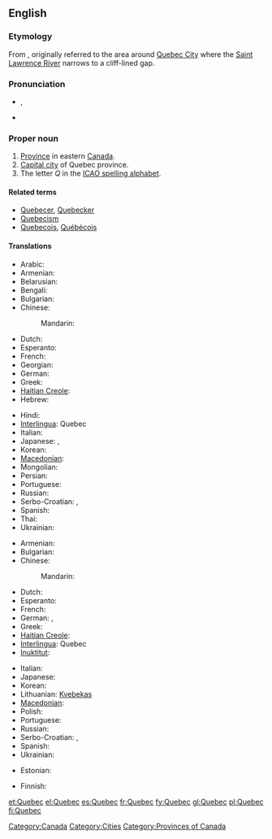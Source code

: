 {{also|Québec}}
==English==
{{wikipedia}}

===Etymology===
From {{etyl|alg}} {{term|kepék||(it) narrows|lang=alq}}, originally referred to the area around [[w:Quebec City|Quebec City]] where the [[w:Saint Lawrence River|Saint Lawrence River]] narrows to a cliff-lined gap.

===Pronunciation===
* {{a|UK}} {{IPA|/ˌkwəˈbɛk/}}, {{SAMPA|/%kw@"bEk/}}
* {{a|Canada}} {{IPA|/kwəˈbɛk, kəˈbɛk, keɪˈbɛk/}}

===Proper noun===
{{en-proper noun}}

# [[province|Province]] in eastern [[Canada]].
# [[capital city|Capital city]] of Quebec province.
# The letter ''Q'' in the [[ICAO spelling alphabet]].

====Related terms====
* [[Quebecer]], [[Quebecker]]
* [[Quebecism]]
* [[Quebecois]], [[Québécois]]

====Translations====
{{trans-top|province}}
* Arabic: {{t|ar|كيبك|m|tr=kibik}}
* Armenian: {{t|hy|Քվեբեկ|tr=K’vebek}}
* Belarusian: {{t|be|Квэбэк|m|tr=Kvebék|xs=Belarusian}}
* Bengali: {{t|bn|কুইবেক|tr=ku'ibēka|sc=Beng|xs=Bengali}}
* Bulgarian: {{t-|bg|Квебек|m|tr=Kvebék}}
* Chinese:
*: Mandarin: {{t-|cmn|魁北克|tr=Kuíběikè|sc=Hani}}
* Dutch: {{t-|nl|Québec}}
* Esperanto: {{t|eo|Kebekio|xs=Esperanto}}
* French: {{t+|fr|Québec|m}}
* Georgian: {{t|ka|კვებეკი|tr=kʼvebekʼi|sc=Geor|xs=Georgian}}
* German: {{t+|de|Québec|n}}
* Greek: {{t+|el|Κεμπέκ|m|tr=Kebék}}
* [[Haitian Creole]]: {{tø|ht|Kebèk}}
* Hebrew: {{t|he|קוויבק}}
{{trans-mid}}
* Hindi: {{t|hi|क्वेबेक|tr=kvēbēk|xs=Hindi}}
* [[Interlingua]]: Quebec
* Italian: {{t-|it|Quebec|m}}
* Japanese: {{t|ja|ケベック|tr=Kebekku}}, {{t|ja|ケベック州|tr=Kebekku-shū}}
* Korean: {{t|ko|퀘벡|tr=Kwebek|sc=Hang}}
* [[Macedonian]]: {{t-|mk|Квебек|m|tr=Kvébek}}
* Mongolian: {{t|mn|Кэбэк|tr=Kebék|sc=Cyrl|xs=Mongolian}}
* Persian: {{t|fa|کبک|tr=kebek}}
* Portuguese: {{t-|pt|Quebec|m}}
* Russian: {{t-|ru|Квебек|m|tr=Kvebék}}
* Serbo-Croatian: {{t|sh|Квибек|m|sc=Cyrl|xs=Serbo-Croatian}}, {{t|sh|Kvibek|m|xs=Serbo-Croatian}}
* Spanish: {{t+|es|Quebec|m}}
* Thai: {{t|th|รัฐควิเบก}}
* Ukrainian: {{t-|uk|Квебек|m|tr=Kvebék|xs=Ukrainian}}
{{trans-bottom}}

{{trans-top|city}}
* Armenian: {{t|hy|Քվեբեկ|tr=K’vebek}}
* Bulgarian: {{t-|bg|Квебек|m|tr=Kvebék}}
* Chinese:
*: Mandarin: {{t|cmn|魁北克市|tr=Kuíběikè-shì|sc=Hani}}
* Dutch: {{t-|nl|Québec}}
* Esperanto: {{t|eo|Kebekio|xs=Esperanto}}
* French: {{t+|fr|Québec|m}}
* German: {{t-|de|Quebec|n}}, {{t+|de|Québec|n}}
* Greek: {{t+|el|Κεμπέκ}}
* [[Haitian Creole]]: {{tø|ht|Kebèk}}
* [[Interlingua]]: Quebec
* [[Inuktitut]]: {{t|iu|ᖁᐃᐲᒃ|tr=Quipiik|sc=Cans|xs=Inuktitut}}
{{trans-mid}}
* Italian: {{t-|it|Quebec|m}}
* Japanese: {{t|ja|ケベック|tr=Kebekku}}
* Korean: {{t|ko|퀘벡|tr=Kwebek|sc=Hang}}
* Lithuanian: [[Kvebekas]] {{m}}
* [[Macedonian]]: {{t-|mk|Квебек|m|tr=Kvébek}}
* Polish: {{t-|pl|Quebec|m}}
* Portuguese: {{t-|pt|Quebec|m}}
* Russian: {{t-|ru|Квебек|m|tr=Kvebék}}
* Serbo-Croatian: {{t|sh|Квибек|m|sc=Cyrl|xs=Serbo-Croatian}}, {{t|sh|Kvibek|m|xs=Serbo-Croatian}}
* Spanish: {{t+|es|Quebec|m}}
* Ukrainian: {{t-|uk|Квебек|m|tr=Kvebék|xs=Ukrainian}}
{{trans-bottom}}

{{trans-top|the letter "Q"}}
* Estonian: {{t+|et|Quebec}}
{{trans-mid}}
* Finnish: {{t+|fi|kuu}}
{{trans-bottom}}

[[Category:Canada]]
[[Category:Cities]]
[[Category:Provinces of Canada]]

[[et:Quebec]]
[[el:Quebec]]
[[es:Quebec]]
[[fr:Quebec]]
[[fy:Quebec]]
[[gl:Quebec]]
[[pl:Quebec]]
[[fi:Quebec]]